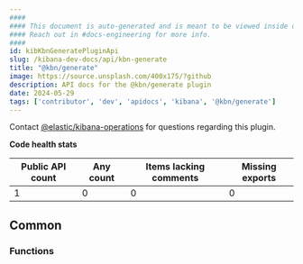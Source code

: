 ```yaml
---
####
#### This document is auto-generated and is meant to be viewed inside our experimental, new docs system.
#### Reach out in #docs-engineering for more info.
####
id: kibKbnGeneratePluginApi
slug: /kibana-dev-docs/api/kbn-generate
title: "@kbn/generate"
image: https://source.unsplash.com/400x175/?github
description: API docs for the @kbn/generate plugin
date: 2024-05-29
tags: ['contributor', 'dev', 'apidocs', 'kibana', '@kbn/generate']
---
```




Contact [@elastic/kibana-operations](https://github.com/orgs/elastic/teams/kibana-operations) for questions regarding this plugin.

**Code health stats**

| Public API count  | Any count | Items lacking comments | Missing exports |
|-------------------|-----------|------------------------|-----------------|
| 1 | 0 | 0 | 0 |

## Common

### Functions
<DocDefinitionList data={kbnGenerateObj.common.functions}/>

